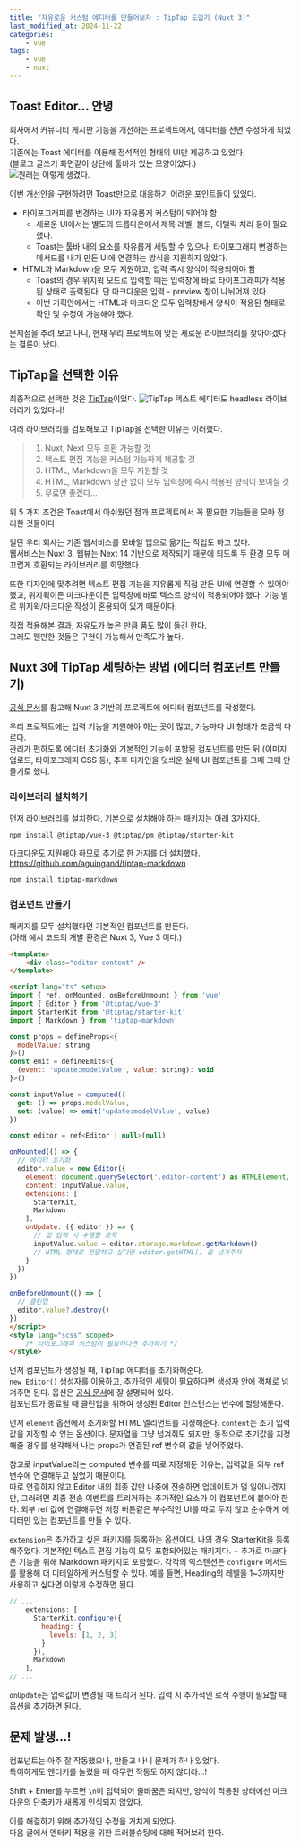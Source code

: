 ```yaml
---
title: "자유로운 커스텀 에디터를 만들어보자 : TipTap 도입기 (Nuxt 3)"
last_modified_at: 2024-11-22
categories:
    - vue
tags:
    - vue
    - nuxt
---
```


## Toast Editor... 안녕
회사에서 커뮤니티 게시판 기능을 개선하는 프로젝트에서, 에디터를 전면 수정하게 되었다.  
기존에는 Toast 에디터를 이용해 정석적인 형태의 UI만 제공하고 있었다.  
(블로그 글쓰기 화면같이 상단에 툴바가 있는 모양이었다.)  
![원래는 이렇게 생겼다.](https://github.com/user-attachments/assets/d977398a-5db9-401f-9581-f723005cb41f)

이번 개선안을 구현하려면 Toast만으로 대응하기 어려운 포인트들이 있었다.
- 타이포그래피를 변경하는 UI가 자유롭게 커스텀이 되어야 함
  - 새로운 UI에서는 별도의 드롭다운에서 제목 레벨, 볼드, 이탤릭 처리 등이 필요했다.
  - Toast는 툴바 내의 요소를 자유롭게 세팅할 수 있으나, 타이포그래피 변경하는 메서드를 내가 만든 UI에 연결하는 방식을 지원하지 않았다. 
- HTML과 Markdown을 모두 지원하고, 입력 즉시 양식이 적용되어야 함
  - Toast의 경우 위지윅 모드로 입력할 때는 입력창에 바로 타이포그래피가 적용된 상태로 출력된다. 단 마크다운은 입력 - preview 창이 나뉘어져 있다.
  - 이번 기획안에서는 HTML과 마크다운 모두 입력창에서 양식이 적용된 형태로 확인 및 수정이 가능해야 했다.
  
문제점을 추려 보고 나니, 현재 우리 프로젝트에 맞는 새로운 라이브러리를 찾아야겠다는 결론이 났다.

## TipTap을 선택한 이유
최종적으로 선택한 것은 [TipTap](https://tiptap.dev/product/editor)이었다.
![TipTap](https://github.com/user-attachments/assets/7c145191-3e43-41c0-a0a2-abd603c36e41)
텍스트 에디터도 headless 라이브러리가 있었다니!  

여러 라이브러리를 검토해보고 TipTap을 선택한 이유는 이러했다.

> 1. Nuxt, Next 모두 호환 가능할 것
> 2. 텍스트 편집 기능을 커스텀 가능하게 제공할 것
> 3. HTML, Markdown을 모두 지원할 것
> 4. HTML, Markdown 상관 없이 모두 입력창에 즉시 적용된 양식이 보여질 것
> 5. 무료면 좋겠다...

위 5 가지 조건은 Toast에서 아쉬웠던 점과 프로젝트에서 꼭 필요한 기능들을 모아 정리한 것들이다.  
  
일단 우리 회사는 기존 웹서비스를 모바일 앱으로 옮기는 작업도 하고 있다.  
웹서비스는 Nuxt 3, 웹뷰는 Next 14 기반으로 제작되기 때문에 되도록 두 환경 모두 매끄럽게 호환되는 라이브러리를 희망했다.  
  
또한 디자인에 맞추려면 텍스트 편집 기능을 자유롭게 직접 만든 UI에 연결할 수 있어야 했고, 위지윅이든 마크다운이든 입력창에 바로 텍스트 양식이 적용되어야 했다. 기능 별로 위지윅/마크다운 작성이 혼용되어 있기 때문이다.  

직접 적용해본 결과, 자유도가 높은 만큼 품도 많이 들긴 한다.  
그래도 웬만한 것들은 구현이 가능해서 만족도가 높다.

## Nuxt 3에 TipTap 세팅하는 방법 (에디터 컴포넌트 만들기)
[공식 문서](https://tiptap.dev/docs/editor/getting-started/overview)를 참고해 Nuxt 3 기반의 프로젝트에 에디터 컴포넌트를 작성했다.  

우리 프로젝트에는 입력 기능을 지원해야 하는 곳이 많고, 기능마다 UI 형태가 조금씩  다르다.  
관리가 편하도록 에디터 초기화와 기본적인 기능이 포함된 컴포넌트를 만든 뒤 (이미지 업로드, 타이포그래피 CSS 등), 추후 디자인을 덧씌운 실제 UI 컴포넌트를 그때 그때 만들기로 했다. 
  
### 라이브러리 설치하기
먼저 라이브러리를 설치한다. 기본으로 설치해야 하는 패키지는 아래 3가지다.  
```bash
npm install @tiptap/vue-3 @tiptap/pm @tiptap/starter-kit
```
  
마크다운도 지원해야 하므로 추가로 한 가지를 더 설치했다.
https://github.com/aguingand/tiptap-markdown
```bash
npm install tiptap-markdown
```

### 컴포넌트 만들기
패키지를 모두 설치했다면 기본적인 컴포넌트를 만든다.  
(아래 예시 코드의 개발 환경은 Nuxt 3, Vue 3 이다.)  
```html
<template>
    <div class="editor-content" />
</template>

<script lang="ts" setup>
import { ref, onMounted, onBeforeUnmount } from 'vue'
import { Editor } from '@tiptap/vue-3'
import StarterKit from '@tiptap/starter-kit'
import { Markdown } from 'tiptap-markdown'

const props = defineProps<{
  modelValue: string
}>()
const emit = defineEmits<{
  (event: 'update:modelValue', value: string): void
}>()

const inputValue = computed({
  get: () => props.modelValue,
  set: (value) => emit('update:modelValue', value)
})

const editor = ref<Editor | null>(null)

onMounted(() => {
  // 에디터 초기화
  editor.value = new Editor({
    element: document.querySelector('.editor-content') as HTMLElement,
    content: inputValue.value,
    extensions: [
      StarterKit,
      Markdown
    ],
    onUpdate: ({ editor }) => {
      // 값 입력 시 수행할 로직
      inputValue.value = editor.storage.markdown.getMarkdown()
      // HTML 형태로 전달하고 싶다면 editor.getHTML() 을 넘겨주자
    }
  })
})

onBeforeUnmount(() => {
  // 클린업
  editor.value?.destroy()
})
</script>
<style lang="scss" scoped>
    /* 타이포그래피 커스텀이 필요하다면 추가하기 */
</style>
```

먼저 컴포넌트가 생성될 때, TipTap 에디터를 초기화해준다.  
`new Editor()` 생성자를 이용하고, 추가적인 세팅이 필요하다면 생성자 안에 객체로 넘겨주면 된다. 옵션은 [공식 문서](https://tiptap.dev/docs/editor/getting-started/configure)에 잘 설명되어 있다.  
컴포넌트가 종료될 때 클린업을 위하여 생성된 Editor 인스턴스는 변수에 할당해둔다.
  
먼저 `element` 옵션에서 초기화할 HTML 엘리먼트를 지정해준다. 
`content`는 초기 입력값을 지정할 수 있는 옵션이다. 문자열을 그냥 넘겨줘도 되지만, 동적으로 초기값을 지정해줄 경우를 생각해서 나는 props가 연결된 ref 변수의 값을 넣어주었다.   
  
참고로 inputValue라는 computed 변수를 따로 지정해둔 이유는, 입력값을 외부 ref 변수에 연결해두고 싶었기 때문이다.  
따로 연결하지 않고 Editor 내의 최종 값만 나중에 전송하면 업데이트가 덜 일어나겠지만, 그러려면 최종 전송 이벤트를 트리거하는 추가적인 요소가 이 컴포넌트에 붙어야 한다. 외부 ref 값에 연결해두면 저장 버튼같은 부수적인 UI를 따로 두지 않고 순수하게 에디터만 있는 컴포넌트를 만들 수 있다.  
  
`extension`은 추가하고 싶은 패키지를 등록하는 옵션이다. 나의 경우 StarterKit을 등록해주었다. 기본적인 텍스트 편집 기능이 모두 포함되어있는 패키지다. + 추가로 마크다운 기능을 위해 Markdown 패키지도 포함했다. 
각각의 익스텐션은 `configure` 메서드를 활용해 더 디테일하게 커스텀할 수 있다. 예를 들면, Heading의 레벨을 1~3까지만 사용하고 싶다면 이렇게 수정하면 된다.
```javascript
// ...
    extensions: [
      StarterKit.configure({
        heading: {
          levels: [1, 2, 3]
        }
      }),
      Markdown
    ],
// ...
``` 
  
`onUpdate`는 입력값이 변경될 때 트리거 된다. 입력 시 추가적인 로직 수행이 필요할 때 옵션을 추가하면 된다.  
  
## 문제 발생...!
컴포넌트는 아주 잘 작동했으나, 만들고 나니 문제가 하나 있었다.  
특이하게도 엔터키를 눌렀을 때 아무런 작동도 하지 않더라...!  
  
Shift + Enter를 누르면 `\n`이 입력되어 줄바꿈은 되지만, 양식이 적용된 상태에선 마크다운의 단축키가 새롭게 인식되지 않았다. 
  
이를 해결하기 위해 추가적인 수정을 거치게 되었다.  
다음 글에서 엔터키 적용을 위한 트러블슈팅에 대해 적어보려 한다.  